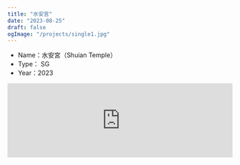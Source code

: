 ```yaml
---
title: "水安宮"
date: "2023-08-25"
draft: false
ogImage: "/projects/single1.jpg"
---
```



<Callout type="info">
  <ul>
    <li>Name：水安宮（Shuian Temple）</li>
    <li>Type： SG</li>
    <li>Year：2023</li>
  </ul>
</Callout>

<iframe
  width="100%"
  height="166"
  scrolling="no"
  frameborder="no"
  allow="autoplay"
  src="https://w.soundcloud.com/player/?url=https%3A//api.soundcloud.com/tracks/1600699617&color=%23ff5500&auto_play=false&hide_related=false&show_comments=true&show_user=true&show_reposts=false&show_teaser=true"
></iframe>
